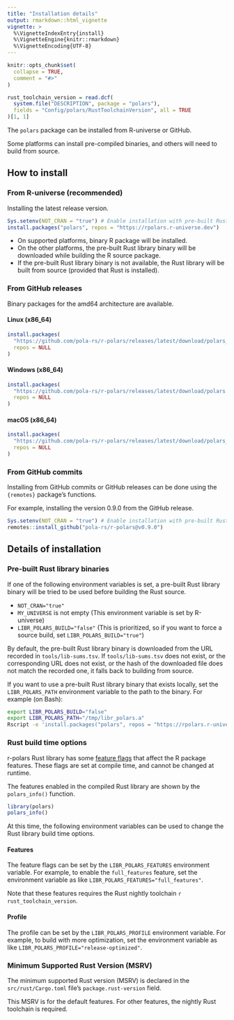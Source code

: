 ```yaml
---
title: "Installation details"
output: rmarkdown::html_vignette
vignette: >
  %\VignetteIndexEntry{install}
  %\VignetteEngine{knitr::rmarkdown}
  %\VignetteEncoding{UTF-8}
---
```


```r
knitr::opts_chunk$set(
  collapse = TRUE,
  comment = "#>"
)

rust_toolchain_version = read.dcf(
  system.file("DESCRIPTION", package = "polars"),
  fields = "Config/polars/RustToolchainVersion", all = TRUE
)[1, 1]
```

The `polars` package can be installed from R-universe or GitHub.

Some platforms can install pre-compiled binaries, and others will need to build from source.

## How to install

### From R-universe (recommended)

Installing the latest release version.

```r
Sys.setenv(NOT_CRAN = "true") # Enable installation with pre-built Rust library binary, or enable Rust caching
install.packages("polars", repos = "https://rpolars.r-universe.dev")
```

- On supported platforms, binary R package will be installed.
- On the other platforms, the pre-built Rust library binary will be downloaded while building the R source package.
- If the pre-built Rust library binary is not available, the Rust library will be built from source (provided that Rust is installed).

### From GitHub releases

Binary packages for the amd64 architecture are available.

#### Linux (x86_64)

```r
install.packages(
  "https://github.com/pola-rs/r-polars/releases/latest/download/polars__x86_64-pc-linux-gnu.gz",
  repos = NULL
)
```

#### Windows (x86_64)

```r
install.packages(
  "https://github.com/pola-rs/r-polars/releases/latest/download/polars.zip",
  repos = NULL
)
```

#### macOS (x86_64)

```r
install.packages(
  "https://github.com/pola-rs/r-polars/releases/latest/download/polars__x86_64-apple-darwin20.tgz",
  repos = NULL
)
```

### From GitHub commits

Installing from GitHub commits or GitHub releases can be done using the `{remotes}` package's functions.

For example, installing the version 0.9.0 from the GitHub release.

```r
Sys.setenv(NOT_CRAN = "true") # Enable installation with pre-built Rust library binary, or enable Rust caching
remotes::install_github("pola-rs/r-polars@v0.9.0")
```

## Details of installation

### Pre-built Rust library binaries

If one of the following environment variables is set,
a pre-built Rust library binary will be tried to be used before building the Rust source.

- `NOT_CRAN="true"`
- `MY_UNIVERSE` is not empty (This environment variable is set by R-universe)
- `LIBR_POLARS_BUILD="false"` (This is prioritized, so if you want to force a source build, set `LIBR_POLARS_BUILD="true"`)

By default, the pre-built Rust library binary is downloaded from the URL recorded in `tools/lib-sums.tsv`.
If `tools/lib-sums.tsv` does not exist, or the corresponding URL does not exist,
or the hash of the downloaded file does not match the recorded one, it falls back to building from source.

If you want to use a pre-built Rust library binary that exists locally,
set the `LIBR_POLARS_PATH` environment variable to the path to the binary.
For example (on Bash):

```sh
export LIBR_POLARS_BUILD="false"
export LIBR_POLARS_PATH="/tmp/libr_polars.a"
Rscript -e 'install.packages("polars", repos = "https://rpolars.r-universe.dev", type = "source")'
```

### Rust build time options

r-polars Rust library has some [feature flags](https://doc.rust-lang.org/cargo/reference/features.html)
that affect the R package features.
These flags are set at compile time, and cannot be changed at runtime.

The features enabled in the compiled Rust library are shown by the `polars_info()` function.

```r
library(polars)
polars_info()
```

At this time, the following environment variables can be used to change the Rust library build time options.

#### Features

The feature flags can be set by the `LIBR_POLARS_FEATURES` environment variable.
For example, to enable the `full_features` feature, set the environment variable as like `LIBR_POLARS_FEATURES="full_features"`.

Note that these features requires the Rust nightly toolchain `r rust_toolchain_version`.

#### Profile

The profile can be set by the `LIBR_POLARS_PROFILE` environment variable.
For example, to build with more optimization, set the environment variable as like `LIBR_POLARS_PROFILE="release-optimized"`.

### Minimum Supported Rust Version (MSRV)

The minimum supported Rust version (MSRV) is declared
in the `src/rust/Cargo.toml` file's `package.rust-version` field.

This MSRV is for the default features.
For other features, the nightly Rust toolchain is required.
